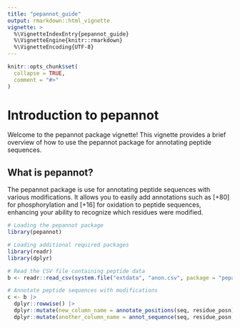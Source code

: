 ```yaml
---
title: "pepannot_guide"
output: rmarkdown::html_vignette
vignette: >
  %\VignetteIndexEntry{pepannot_guide}
  %\VignetteEngine{knitr::rmarkdown}
  %\VignetteEncoding{UTF-8}
---
```


```r
knitr::opts_chunk$set(
  collapse = TRUE,
  comment = "#>"
)
```


# Introduction to pepannot

Welcome to the pepannot package vignette! This vignette provides a brief overview of how to use the pepannot package for annotating peptide sequences. 

## What is pepannot?

The pepannot package is use for annotating peptide sequences with various modifications. It allows you to easily add annotations such as [+80] for phosphorylation and [+16] for oxidation to peptide sequences, enhancing your ability to recognize which residues were modified.


```r
# Loading the pepannot package
library(pepannot)
```

```r
# Loading additional required packages
library(readr)
library(dplyr)
```


```r
# Read the CSV file containing peptide data
b <- readr::read_csv(system.file("extdata", "anon.csv", package = "pepannot"))
```

```r
# Annotate peptide sequences with modifications
c <- b |>
  dplyr::rowwise() |>
  dplyr::mutate(new_column_name = annotate_positions(seq, residue_posn)) |>
  dplyr::mutate(another_column_name = annot_sequence(seq, residue_posn, pattern))
```

